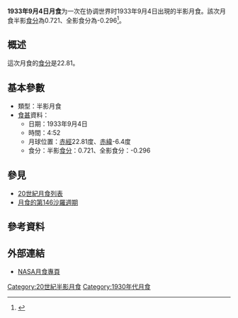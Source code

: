 {{vfd|沒有足夠的可靠資料來源能夠讓這個條目符合[[Wikipedia:關注度|Wikipedia:關注度]]中的標準|date=2022/06/08}}
{{Notability|time=2022-05-09T08:01:57+00:00}}
{{Infobox lunar eclipse
| date        = 1933年9月4日
| time        = 4:52
| nature     = 半影月食
| saros       = 146
| gamma           = 1.178
| magnitude      = 半影食分：0.721<br/>全影食分：-0.296
| par_duration   = 
| tot_duration    = 
| chart               = Lunar eclipse chart close-1933Sep04.png
}}
'''1933年9月4日月食'''为一次在协调世界时1933年9月4日出現的半影月食。該次月食半影[[食分|食分]]為0.721、全影食分為-0.296<ref name="nasa_catalog_list">{{cite web|url=http://eclipse.gsfc.nasa.gov/LEcat/LE1901-2000.html|title=Lunar Eclipses: 1901 to 2000|language=en|publisher=[[NASA|NASA]]|archiveurl=https://web.archive.org/web/20080331031357/http://eclipse.gsfc.nasa.gov/LEcat/LE1901-2000.html|archivedate=2008-03-31|deadurl=yes|accessdate=2016-09-10}}</ref>。

== 概述 ==
這次月食的[[食分|食分]]是22.81。

== 基本參數 ==
{{NoteUTC}}
* 類型：半影月食
*[[食甚|食甚]]資料：
** 日期：1933年9月4日
** 時間：4:52
** 月球位置：[[赤經|赤經]]22.81度、[[赤緯|赤緯]]-6.4度
** 食分：半影[[食分|食分]]：0.721、全影食分：-0.296


== 參見 ==
{{portal box|天文學}}
* [[20世紀月食列表|20世紀月食列表]]
* [[月食的第146沙羅週期|月食的第146沙羅週期]]

== 參考資料 ==
{{reflist}}

== 外部連結 ==
* [http://eclipse.gsfc.nasa.gov/lunar.html NASA月食專頁]{{Wayback|url=http://eclipse.gsfc.nasa.gov/lunar.html |date=20181231235927 }}{{en icon}}
{{Lunar-eclipse-stub}}
{{月食}}

[[Category:20世紀半影月食|Category:20世紀半影月食]]
[[Category:1930年代月食|Category:1930年代月食]]